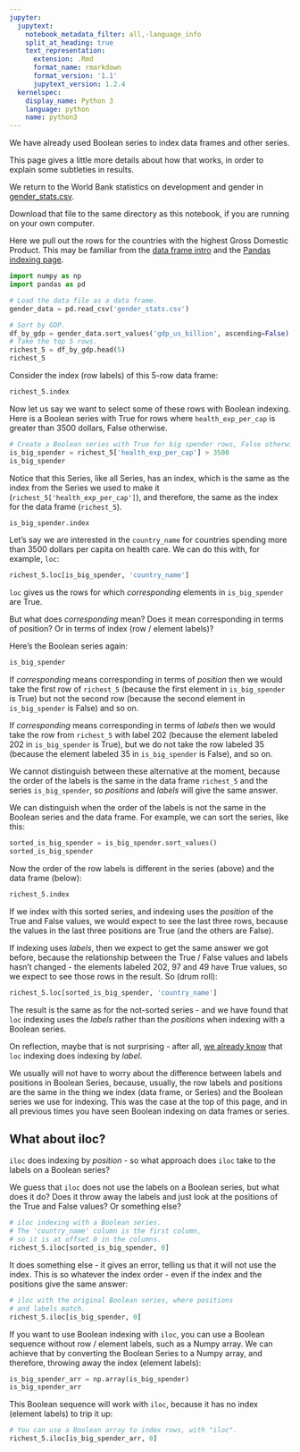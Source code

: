 ```yaml
---
jupyter:
  jupytext:
    notebook_metadata_filter: all,-language_info
    split_at_heading: true
    text_representation:
      extension: .Rmd
      format_name: rmarkdown
      format_version: '1.1'
      jupytext_version: 1.2.4
  kernelspec:
    display_name: Python 3
    language: python
    name: python3
---
```


We have already used Boolean series to index data frames and other series.

This page gives a little more details about how that works, in order to explain
some subtleties in results.


We return to the World Bank statistics on development and gender in
[gender_stats.csv]({{ site.baseurl }}/data/gender_stats.csv).

Download that file to the same directory as this notebook, if you are running
on your own computer.

Here we pull out the rows for the countries with the highest Gross Domestic
Product. This may be familiar from the [data frame intro]({{site.baseurl
}}chapters/03/data_frame_intro) and the [Pandas indexing page]({{site.baseurl
}}chapters/07/pandas_indexing).


```python
import numpy as np
import pandas as pd
```

```python
# Load the data file as a data frame.
gender_data = pd.read_csv('gender_stats.csv')

# Sort by GDP.
df_by_gdp = gender_data.sort_values('gdp_us_billion', ascending=False)
# Take the top 5 rows.
richest_5 = df_by_gdp.head(5)
richest_5
```

Consider the index (row labels) of this 5-row data frame:

```python
richest_5.index
```

Now let us say we want to select some of these rows with Boolean indexing. Here
is a Boolean series with True for rows where `health_exp_per_cap` is greater
than 3500 dollars, False otherwise.

```python
# Create a Boolean series with True for big spender rows, False otherwise.
is_big_spender = richest_5['health_exp_per_cap'] > 3500
is_big_spender
```

Notice that this Series, like all Series, has an index, which is the same as
the index from the Series we used to make it
(`richest_5['health_exp_per_cap']`), and therefore, the same as the index for
the data frame (`richest_5`).

```python
is_big_spender.index
```

Let's say we are interested in the `country_name` for countries spending more
than 3500 dollars per capita on health care.  We can do this with, for example,
`loc`:

```python
richest_5.loc[is_big_spender, 'country_name']
```

`loc` gives us the rows for which *corresponding* elements in  `is_big_spender`
are True.

But what does *corresponding* mean?   Does it mean corresponding in terms of
position?   Or in terms of index (row / element labels)?

Here's the Boolean series again:

```python
is_big_spender
```

If *corresponding* means corresponding in terms of *position* then we would
take the first row of `richest_5` (because the first element in
`is_big_spender` is True) but not the second row (because the second element in
`is_big_spender` is False) and so on.

If *corresponding* means corresponding in terms of *labels* then we would take
the row from `richest_5` with label 202 (because the element labeled 202 in
`is_big_spender` is True), but we do not take the row labeled 35 (because the
element labeled 35 in `is_big_spender` is False), and so on.


We cannot distinguish between these alternative at the moment, because
the order of the labels is the same in the data frame `richest_5` and the
series `is_big_spender`, so *positions* and *labels* will give the same answer.


We can distinguish when the order of the labels is not the same in the Boolean
series and the data frame.  For example, we can sort the series, like this:

```python
sorted_is_big_spender = is_big_spender.sort_values()
sorted_is_big_spender
```

Now the order of the row labels is different in the series (above) and the data
frame (below):

```python
richest_5.index
```

If we index with this sorted series, and indexing uses the *position* of the
True and False values, we would expect to see the last three rows, because the
values in the last three positions are True (and the others are False).

If indexing uses *labels*, then we expect to get the same answer we got before,
because the relationship between the True / False values and labels hasn't
changed - the elements labeled 202, 97 and 49 have True values, so we expect to
see those rows in the result.  So (drum roll):

```python
richest_5.loc[sorted_is_big_spender, 'country_name']
```

The result is the same as for the not-sorted series - and we have found that
`loc` indexing uses the *labels* rather than the *positions* when indexing with
a Boolean series.

On reflection, maybe that is not surprising - after all, [we already
know](pandas_indexing) that `loc` indexing does indexing by *label*.


We usually will not have to worry about the difference between labels and
positions in Boolean Series, because, usually, the row labels and positions are
the same in the thing we index (data frame, or Series) and the Boolean series
we use for indexing.  This was the case at the top of this page, and in all
previous times you have seen Boolean indexing on data frames or series.


## What about iloc?


`iloc` does indexing by *position* - so what approach does `iloc` take to the
labels on a Boolean series?

We guess that `iloc` does not use the labels on a Boolean series, but what does
it do?  Does it throw away the labels and just look at the positions of the
True and False values?  Or something else?

```python
# iloc indexing with a Boolean series.
# The 'country_name' column is the first column,
# so it is at offset 0 in the columns.
richest_5.iloc[sorted_is_big_spender, 0]
```

It does something else - it gives an error, telling us that it will not use the
index.   This is so whatever the index order - even if the index and the
positions give the same answer:

```python
# iloc with the original Boolean series, where positions
# and labels match.
richest_5.iloc[is_big_spender, 0]
```

If you want to use Boolean indexing with `iloc`, you can use a Boolean sequence
without row / element labels, such as a Numpy array.  We can achieve that by
converting the Boolean Series to a Numpy array, and therefore, throwing away
the index (element labels):

```python
is_big_spender_arr = np.array(is_big_spender)
is_big_spender_arr
```

This Boolean sequence will work with `iloc`, because it has no index (element
labels) to trip it up:

```python
# You can use a Boolean array to index rows, with "iloc".
richest_5.iloc[is_big_spender_arr, 0]
```
